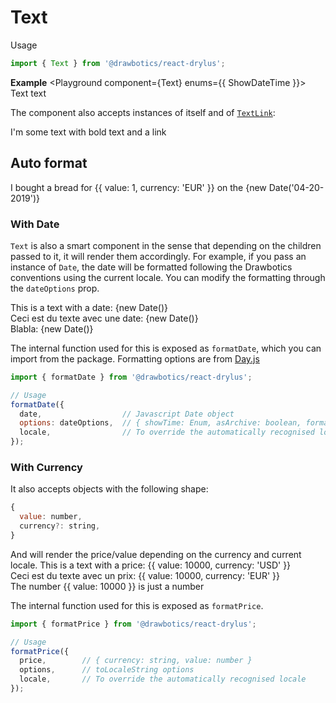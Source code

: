 


# Text
Usage
```jsx
import { Text } from '@drawbotics/react-drylus';
```

__Example__
<Playground component={Text} enums={{ ShowDateTime }}>
  <Text>Text text</Text>
</Playground>

The component also accepts instances of itself and of [`TextLink`](/components/TextLink):

<Playground mode="jsx">
  <Text>I'm some text with <Text bold>bold</Text> text and a <TextLink>link</TextLink></Text>
</Playground>

## Auto format

<Playground mode="jsx">
  <Text locale="en">I bought a bread for {{ value: 1, currency: 'EUR' }} on the {new Date('04-20-2019')}</Text>
</Playground>

### With Date
`Text` is also a smart component in the sense that depending on the children passed to it, it will render them accordingly.
For example, if you pass an instance of `Date`, the date will be formatted following the Drawbotics conventions using the current locale. You can modify the formatting through the `dateOptions` prop.

<Playground mode="jsx">
  <Text locale="en">This is a text with a date: {new Date()}</Text>
  <br/>
  <Text locale="fr">Ceci est du texte avec une date: {new Date()}</Text>
  <br/>
  <Text locale="nl">Blabla: {new Date()}</Text>
</Playground>

The internal function used for this is exposed as `formatDate`, which you can import from the package. Formatting options are from [Day.js](https://day.js.org/docs/en/display/format)
```jsx
import { formatDate } from '@drawbotics/react-drylus';

// Usage
formatDate({
  date,                  // Javascript Date object
  options: dateOptions,  // { showTime: Enum, asArchive: boolean, format: Day.js options }
  locale,                // To override the automatically recognised locale
});
```

### With Currency
It also accepts objects with the following shape:
```js
{
  value: number,
  currency?: string,
}
```
And will render the price/value depending on the currency and current locale.
<Playground mode="jsx">
  <Text locale="en">This is a text with a price: {{ value: 10000, currency: 'USD' }}</Text>
  <br/>
  <Text locale="fr">Ceci est du texte avec un prix: {{ value: 10000, currency: 'EUR' }}</Text>
  <br/>
  <Text locale="en">The number {{ value: 10000 }} is just a number</Text>
</Playground>

The internal function used for this is exposed as `formatPrice`.
```jsx
import { formatPrice } from '@drawbotics/react-drylus';

// Usage
formatPrice({
  price,        // { currency: string, value: number }
  options,      // toLocaleString options
  locale,       // To override the automatically recognised locale
});
```